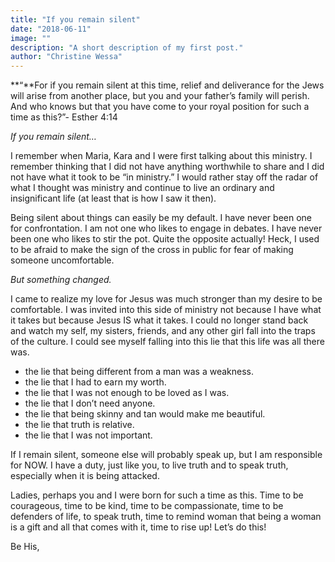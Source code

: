 ```yaml
---
title: "If you remain silent"
date: "2018-06-11"
image: ""
description: "A short description of my first post."
author: "Christine Wessa"
---
```


**“**For if you remain silent at this time, relief and deliverance for the Jews will arise from another place, but you and your father’s family will perish. And who knows but that you have come to your royal position for such a time as this?”- Esther 4:14

_If you remain silent…_

I remember when Maria, Kara and I were first talking about this ministry. I remember thinking that I did not have anything worthwhile to share and I did not have what it took to be “in ministry.” I would rather stay off the radar of what I thought was ministry and continue to live an ordinary and insignificant life (at least that is how I saw it then).

Being silent about things can easily be my default. I have never been one for confrontation. I am not one who likes to engage in debates. I have never been one who likes to stir the pot. Quite the opposite actually! Heck, I used to be afraid to make the sign of the cross in public for fear of making someone uncomfortable.

_But something changed._

I came to realize my love for Jesus was much stronger than my desire to be comfortable. I was invited into this side of ministry not because I have what it takes but because Jesus IS what it takes. I could no longer stand back and watch my self, my sisters, friends, and any other girl fall into the traps of the culture. I could see myself falling into this lie that this life was all there was.

- the lie that being different from a man was a weakness.
- the lie that I had to earn my worth.
- the lie that I was not enough to be loved as I was.
- the lie that I don’t need anyone.
- the lie that being skinny and tan would make me beautiful.
- the lie that truth is relative.
- the lie that I was not important.

If I remain silent, someone else will probably speak up, but I am responsible for NOW. I have a duty, just like you, to live truth and to speak truth, especially when it is being attacked.

Ladies, perhaps you and I were born for such a time as this. Time to be courageous, time to be kind, time to be compassionate, time to be defenders of life, to speak truth, time to remind woman that being a woman is a gift and all that comes with it, time to rise up! Let’s do this!

Be His,
